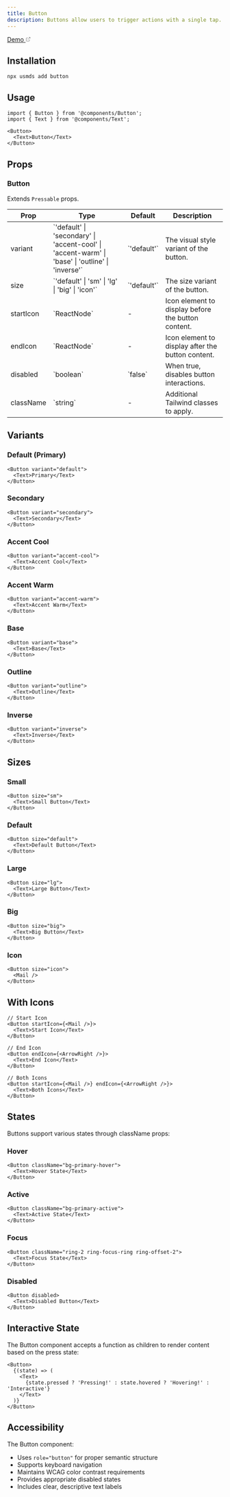 ```yaml
---
title: Button
description: Buttons allow users to trigger actions with a single tap.
---
```


<a href="https://usmds-showcase.expo.app/components/button" target="_blank" rel="noopener noreferrer" className="inline-flex items-center justify-center whitespace-nowrap font-medium ring-offset-background cursor-pointer transition-colors focus-visible:outline-none focus-visible:ring-2 focus-visible:ring-ring focus-visible:ring-offset-2 disabled:pointer-events-none disabled:opacity-50 bg-secondary text-secondary-foreground hover:bg-secondary/80 h-6 rounded-md px-2 text-xs gap-1.5 no-underline">
  <span>Demo</span>
  <svg xmlns="http://www.w3.org/2000/svg" width="12" height="12" viewBox="0 0 24 24" fill="none" stroke="currentColor" strokeWidth="2" strokeLinecap="round" strokeLinejoin="round" className="lucide lucide-external-link" aria-hidden="true" style={{margin: 0}}>
    <path d="M15 3h6v6"></path>
    <path d="M10 14 21 3"></path>
    <path d="M18 13v6a2 2 0 0 1-2 2H5a2 2 0 0 1-2-2V8a2 2 0 0 1 2-2h6"></path>
  </svg>
</a>

## Installation

```package-install
npx usmds add button
```

## Usage

```tsx
import { Button } from '@components/Button';
import { Text } from '@components/Text';

<Button>
  <Text>Button</Text>
</Button>
```

## Props

### Button

Extends `Pressable` props.

<table>
  <thead>
    <tr>
      <th>Prop</th>
      <th>Type</th>
      <th>Default</th>
      <th>Description</th>
    </tr>
  </thead>
  <tbody>
    <tr>
      <td>variant</td>
      <td>`'default' | 'secondary' | 'accent-cool' | 'accent-warm' | 'base' | 'outline' | 'inverse'`</td>
      <td>`'default'`</td>
      <td>The visual style variant of the button.</td>
    </tr>
    <tr>
      <td>size</td>
      <td>`'default' | 'sm' | 'lg' | 'big' | 'icon'`</td>
      <td>`'default'`</td>
      <td>The size variant of the button.</td>
    </tr>
    <tr>
      <td>startIcon</td>
      <td>`ReactNode`</td>
      <td>-</td>
      <td>Icon element to display before the button content.</td>
    </tr>
    <tr>
      <td>endIcon</td>
      <td>`ReactNode`</td>
      <td>-</td>
      <td>Icon element to display after the button content.</td>
    </tr>
    <tr>
      <td>disabled</td>
      <td>`boolean`</td>
      <td>`false`</td>
      <td>When true, disables button interactions.</td>
    </tr>
    <tr>
      <td>className</td>
      <td>`string`</td>
      <td>-</td>
      <td>Additional Tailwind classes to apply.</td>
    </tr>
  </tbody>
</table>

## Variants

### Default (Primary)

```tsx
<Button variant="default">
  <Text>Primary</Text>
</Button>
```

### Secondary

```tsx
<Button variant="secondary">
  <Text>Secondary</Text>
</Button>
```

### Accent Cool

```tsx
<Button variant="accent-cool">
  <Text>Accent Cool</Text>
</Button>
```

### Accent Warm

```tsx
<Button variant="accent-warm">
  <Text>Accent Warm</Text>
</Button>
```

### Base

```tsx
<Button variant="base">
  <Text>Base</Text>
</Button>
```

### Outline

```tsx
<Button variant="outline">
  <Text>Outline</Text>
</Button>
```

### Inverse

```tsx
<Button variant="inverse">
  <Text>Inverse</Text>
</Button>
```

## Sizes

### Small
```tsx
<Button size="sm">
  <Text>Small Button</Text>
</Button>
```

### Default
```tsx
<Button size="default">
  <Text>Default Button</Text>
</Button>
```

### Large
```tsx
<Button size="lg">
  <Text>Large Button</Text>
</Button>
```

### Big
```tsx
<Button size="big">
  <Text>Big Button</Text>
</Button>
```

### Icon
```tsx
<Button size="icon">
  <Mail />
</Button>
```

## With Icons

```tsx
// Start Icon
<Button startIcon={<Mail />}>
  <Text>Start Icon</Text>
</Button>

// End Icon
<Button endIcon={<ArrowRight />}>
  <Text>End Icon</Text>
</Button>

// Both Icons
<Button startIcon={<Mail />} endIcon={<ArrowRight />}>
  <Text>Both Icons</Text>
</Button>
```

## States

Buttons support various states through className props:

### Hover
```tsx
<Button className="bg-primary-hover">
  <Text>Hover State</Text>
</Button>
```

### Active
```tsx
<Button className="bg-primary-active">
  <Text>Active State</Text>
</Button>
```

### Focus
```tsx
<Button className="ring-2 ring-focus-ring ring-offset-2">
  <Text>Focus State</Text>
</Button>
```

### Disabled
```tsx
<Button disabled>
  <Text>Disabled Button</Text>
</Button>
```

## Interactive State

The Button component accepts a function as children to render content based on the press state:

```tsx
<Button>
  {(state) => (
    <Text>
      {state.pressed ? 'Pressing!' : state.hovered ? 'Hovering!' : 'Interactive'}
    </Text>
  )}
</Button>
```

## Accessibility

The Button component:
- Uses `role="button"` for proper semantic structure
- Supports keyboard navigation
- Maintains WCAG color contrast requirements
- Provides appropriate disabled states
- Includes clear, descriptive text labels